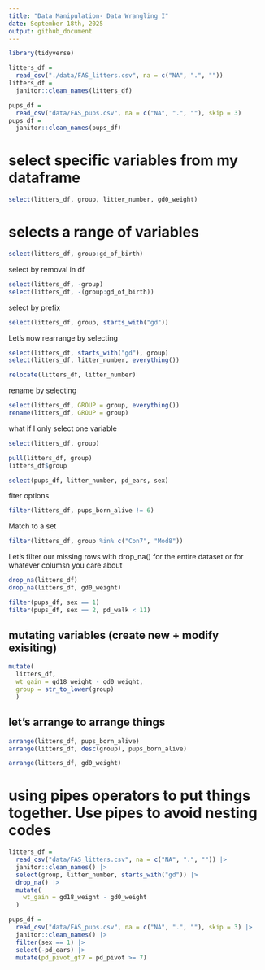 ```yaml
---
title: "Data Manipulation- Data Wrangling I"
date: September 18th, 2025
output: github_document
---
```


```r
library(tidyverse)
```

```r
litters_df =
  read_csv("./data/FAS_litters.csv", na = c("NA", ".", ""))
litters_df =
  janitor::clean_names(litters_df)
```

```r
pups_df =
  read_csv("data/FAS_pups.csv", na = c("NA", ".", ""), skip = 3)
pups_df =
  janitor::clean_names(pups_df)
```

# select specific variables from my dataframe

```r
select(litters_df, group, litter_number, gd0_weight)
```

# selects a range of variables

```r
select(litters_df, group:gd_of_birth)
```

select by removal in df

```r
select(litters_df, -group)
select(litters_df, -(group:gd_of_birth))
```

select by prefix

```r
select(litters_df, group, starts_with("gd"))
```

Let's now rearrange by selecting 

```r
select(litters_df, starts_with("gd"), group)
select(litters_df, litter_number, everything())

relocate(litters_df, litter_number)
```

rename by selecting

```r
select(litters_df, GROUP = group, everything())
rename(litters_df, GROUP = group)
```

what if I only select one variable

```r
select(litters_df, group)

pull(litters_df, group)
litters_df$group
```

```r
select(pups_df, litter_number, pd_ears, sex)
```

fiter options

```r
filter(litters_df, pups_born_alive != 6)
```

Match to a set

```r
filter(litters_df, group %in% c("Con7", "Mod8"))
```

Let's filter our missing rows with drop_na() for the entire dataset or for whatever columsn you care about

```r
drop_na(litters_df)
drop_na(litters_df, gd0_weight)
```

```r
filter(pups_df, sex == 1)
filter(pups_df, sex == 2, pd_walk < 11)
```

## mutating variables (create new + modify exisiting)

```r
mutate(
  litters_df,
  wt_gain = gd18_weight - gd0_weight,
  group = str_to_lower(group)
  )
```

## let's arrange to arrange things

```r
arrange(litters_df, pups_born_alive)
arrange(litters_df, desc(group), pups_born_alive)

arrange(litters_df, gd0_weight)
```

# using pipes operators to put things together. Use pipes to avoid nesting codes

```r
litters_df =
  read_csv("data/FAS_litters.csv", na = c("NA", ".", "")) |>
  janitor::clean_names() |>
  select(group, litter_number, starts_with("gd")) |> 
  drop_na() |> 
  mutate(
    wt_gain = gd18_weight - gd0_weight
  )
```

```r
pups_df =
  read_csv("data/FAS_pups.csv", na = c("NA", ".", ""), skip = 3) |>
  janitor::clean_names() |> 
  filter(sex == 1) |> 
  select(-pd_ears) |> 
  mutate(pd_pivot_gt7 = pd_pivot >= 7)
```


